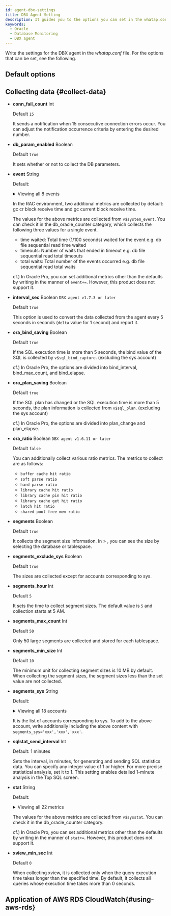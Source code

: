 ```yaml
---
id: agent-dbx-settings
title: DBX Agent Setting
description: It guides you to the options you can set in the whatap.conf file.
keywords:
  - Oracle
  - Database Monitoring
  - DBX agent
---
```



Write the settings for the DBX agent in the *whatap.conf* file. For the options that can be set, see the following.

## Default options


<Dbagentdbxbasicoption />

## Collecting data {#collect-data}

- **conn_fail_count** <span class='type'>Int</span>

  Default `15`

  It sends a notification when 15 consecutive connection errors occur. You can adjust the notification occurrence criteria by entering the desired number.

- **db_param_enabled** <span class='type'>Boolean</span>

  Default `true`

  It sets whether or not to collect the DB parameters.

- **event** <span class='type'>String</span>

  Default: 

  <details>

  <summary>Viewing all 8 events</summary>

    `db file scattered read`, `db file sequential read`, `direct path read`, `direct path write`,\
    `enq: TX - row lock contention`, `latch free`, `library cache lock`, `library cache pin`

  </details>

  In the RAC environment, two additional metrics are collected by default: gc cr block receive time and gc current block receive time.

  The values for the above metrics are collected from `v$system_event`. You can check it in the db_oracle_counter category, which collects the following three values ​​for a single event.

  - time waited: Total time (1/100 seconds) waited for the event e.g. db file sequential read time waited
  - timeouts: Number of waits that ended in timeout e.g. db file sequential read total timeouts
  - total waits: Total number of the events occurred e.g. db file sequential read total waits

  cf.) In Oracle Pro, you can set additional metrics other than the defaults by writing in the manner of `event+=`. However, this product does not support it.

- **interval_sec** <span class='type'>Boolean</span> <code class="my">DBX agent v1.7.3 or later</code>

  Default `true`

  This option is used to convert the data collected from the agent every 5 seconds in seconds (`delta` value for 1 second) and report it.

- **ora_bind_saving** <span class='type'>Boolean</span>

  Default `true`

  If the SQL execution time is more than 5 seconds, the bind value of the SQL is collected by `v$sql_bind_capture`. (excluding the sys account)

  cf.) In Oracle Pro, the options are divided into bind_interval, bind_max_count, and bind_elapse.

- **ora_plan_saving** <span class='type'>Boolean</span>

  Default `true`

  If the SQL plan has changed or the SQL execution time is more than 5 seconds, the plan information is collected from `v$sql_plan`. (excluding the sys account)

  cf.) In Oracle Pro, the options are divided into plan_change and plan_elapse.

- **ora_ratio** <span class='type'>Boolean</span> <code class="my">DBX agent v1.6.11 or later</code>

  Default `false`

  You can additionally collect various ratio metrics. The metrics to collect are as follows:

  - `buffer cache hit ratio`
  - `soft parse ratio`
  - `hard parse ratio`
  - `library cache hit ratio`
  - `library cache pin hit ratio`
  - `library cache get hit ratio`
  - `latch hit ratio`
  - `shared pool free mem ratio`

- **segments** <span class='type'>Boolean</span>

  Default `true`

  It collects the segment size information. In <Cmdname sid="side_reportStat" className="uitext" /> &gt; <Cmdname sid="side_tableSpace" className="uitext" />, you can see the size by selecting the database or tablespace.

- **segments_exclude_sys** <span class='type'>Boolean</span>

  Default `true`

  The sizes are collected except for accounts corresponding to sys.

- **segments_hour** <span class='type'>Int</span>

  Default `5`

  It sets the time to collect segment sizes. The default value is `5` and collection starts at 5 AM.

- **segments_max_count** <span class='type'>Int</span>

  Default `50`

  Only 50 large segments are collected and stored for each tablespace.

- **segments_min_size** <span class='type'>Int</span>

  Default `10`

  The minimum unit for collecting segment sizes is 10 MB by default. When collecting the segment sizes, the segment sizes less than the set value are not collected.

- **segments_sys** <span class='type'>String</span>

  Default: 

  <details>
    <summary>Viewing all 18 accounts</summary>

    `SYS`, `OUTLN`, `SYSTEM`, `AUDSYS`, `DBSNMP`, `GSMADMIN_INTERNAL`,\
    `XDB`, `WMSYS`, `OJVMSYS`, `CTXSYS`, `ORDSYS`, `ORDDATA`,\
    `MDSYS`, `LBACSYS`, `DVSYS`, `DBSFWUSER`, `APPQOSSYS`, `OLAPSYS`  

  </details>

  It is the list of accounts corresponding to sys. To add to the above account, write additionally including the above content with `segments_sys='xxx','xxx','xxx'`.

- **sqlstat_send_interval** <span class='type'>Int</span>

  Default: 1 minutes
    
  Sets the interval, in minutes, for generating and sending SQL statistics data.
  You can specify any integer value of 1 or higher.
  For more precise statistical analysis, set it to 1.
  This setting enables detailed 1-minute analysis in the Top SQL screen.

- **stat** <span class='type'>String</span>

  Default: 

  <details>

  <summary>Viewing all 22 metrics</summary>

    `consistent gets`, `cpu used by this session`, `db block changes`, `db block gets`, `db time`,\
    `data blocks consistent reads - undo records applied`, `enqueue waits`, `execute count`,\
    `logons current`, `opened cursors current`, `parse count (hard)`, `parse count (total)`,\
    `physical reads`, `physical writes`, `redo entries`, `rollback changes - undo records applied`,\
    `session logical reads`, `sorts (disk)`, `sorts (memory)`, `transaction tables consistent reads - undo records applied`,
    `user commits`, `user rollbacks`

  </details>

  The values for the above metrics are collected from `v$sysstat`. You can check it in the db_oracle_counter category.

  cf.) In Oracle Pro, you can set additional metrics other than the defaults by writing in the manner of `stat+=`. However, this product does not support it.

- **xview_min_sec** <span class='type'>Int</span>

  Default `0`

  When collecting xview, it is collected only when the query execution time takes longer than the specified time. By default, it collects all queries whose execution time takes more than 0 seconds.

## Application of AWS RDS CloudWatch{#using-aws-rds}

<AWSRDSdesc name='db_oracle_counter' />


<Dbagentaws />


<Dbaes256encrypt />


<Dbsettingagentnamedetails level={2} agentType="DBX" />
